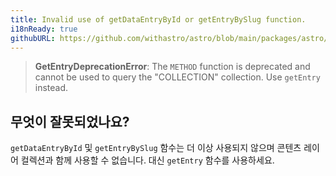 ```yaml
---
title: Invalid use of getDataEntryById or getEntryBySlug function.
i18nReady: true
githubURL: https://github.com/withastro/astro/blob/main/packages/astro/src/core/errors/errors-data.ts
---
```


> **GetEntryDeprecationError**: The `METHOD` function is deprecated and cannot be used to query the "COLLECTION" collection. Use `getEntry` instead.

## 무엇이 잘못되었나요?
`getDataEntryById` 및 `getEntryBySlug` 함수는 더 이상 사용되지 않으며 콘텐츠 레이어 컬렉션과 함께 사용할 수 없습니다. 대신 `getEntry` 함수를 사용하세요.



